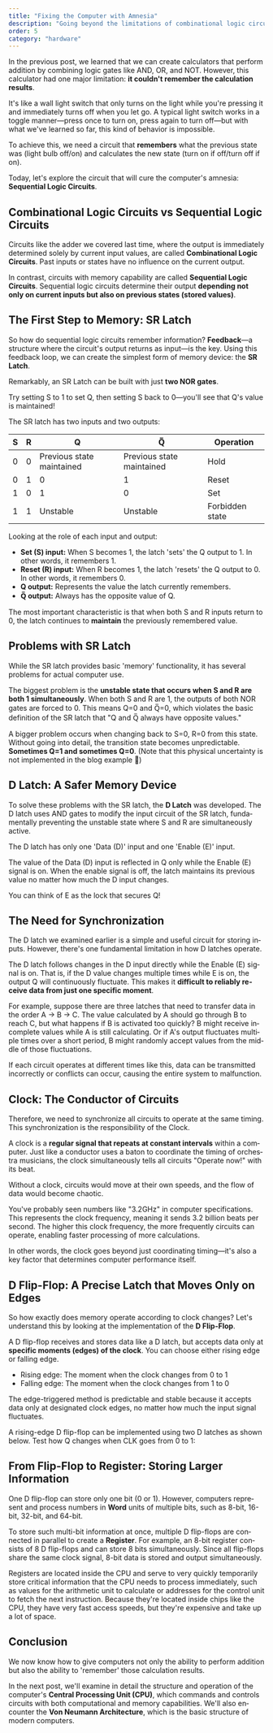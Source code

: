 ```yaml
---
title: "Fixing the Computer with Amnesia"
description: "Going beyond the limitations of combinational logic circuits that forget calculation results, we explore the fundamental principles of sequential logic circuits and memory that enable computers to 'remember' information."
order: 5
category: "hardware"
---
```




In the previous post, we learned that we can create calculators that perform addition by combining logic gates like AND, OR, and NOT. However, this calculator had one major limitation: **it couldn't remember the calculation results**.

It's like a wall light switch that only turns on the light while you're pressing it and immediately turns off when you let go. A typical light switch works in a toggle manner—press once to turn on, press again to turn off—but with what we've learned so far, this kind of behavior is impossible.

<CombVsSeq lang="en" client:idle/>

To achieve this, we need a circuit that **remembers** what the previous state was (light bulb off/on) and calculates the new state (turn on if off/turn off if on).

Today, let's explore the circuit that will cure the computer's amnesia: **Sequential Logic Circuits**.

## Combinational Logic Circuits vs Sequential Logic Circuits

Circuits like the adder we covered last time, where the output is immediately determined solely by current input values, are called **Combinational Logic Circuits**. Past inputs or states have no influence on the current output.

In contrast, circuits with memory capability are called **Sequential Logic Circuits**. Sequential logic circuits determine their output **depending not only on current inputs but also on previous states (stored values)**.

## The First Step to Memory: SR Latch

So how do sequential logic circuits remember information? **Feedback**—a structure where the circuit's output returns as input—is the key. Using this feedback loop, we can create the simplest form of memory device: the **SR Latch**.

Remarkably, an SR Latch can be built with just **two NOR gates**.

<Flow
    id="srLatch"
    initialJSON={srLatch}
    height={300}
    lang="en"
    client:idle
/>

Try setting S to 1 to set Q, then setting S back to 0—you'll see that Q's value is maintained!

The SR latch has two inputs and two outputs:

| S | R | Q | Q̅ | Operation |
|---|---|---|---|-----------|
| 0 | 0 | Previous state maintained | Previous state maintained | Hold |
| 0 | 1 | 0 | 1 | Reset |
| 1 | 0 | 1 | 0 | Set |
| 1 | 1 | Unstable | Unstable | Forbidden state |

Looking at the role of each input and output:
- **Set (S) input:** When S becomes 1, the latch 'sets' the Q output to 1. In other words, it remembers 1.
- **Reset (R) input:** When R becomes 1, the latch 'resets' the Q output to 0. In other words, it remembers 0.
- **Q output:** Represents the value the latch currently remembers.
- **Q̅ output:** Always has the opposite value of Q.

The most important characteristic is that when both S and R inputs return to 0, the latch continues to **maintain** the previously remembered value.

## Problems with SR Latch

While the SR latch provides basic 'memory' functionality, it has several problems for actual computer use.

The biggest problem is the **unstable state that occurs when S and R are both 1 simultaneously**. When both S and R are 1, the outputs of both NOR gates are forced to 0. This means Q=0 and Q̅=0, which violates the basic definition of the SR latch that "Q and Q̅ always have opposite values."

A bigger problem occurs when changing back to S=0, R=0 from this state. Without going into detail, the transition state becomes unpredictable. **Sometimes Q=1 and sometimes Q=0**. (Note that this physical uncertainty is not implemented in the blog example 🥲)

## D Latch: A Safer Memory Device

To solve these problems with the SR latch, the **D Latch** was developed. The D latch uses AND gates to modify the input circuit of the SR latch, fundamentally preventing the unstable state where S and R are simultaneously active.

<Flow
    id="dLatch"
    initialJSON={dLatch}
    height={300}
    lang="en"
    client:idle
/>

The D latch has only one 'Data (D)' input and one 'Enable (E)' input.

The value of the Data (D) input is reflected in Q only while the Enable (E) signal is on. When the enable signal is off, the latch maintains its previous value no matter how much the D input changes.

You can think of E as the lock that secures Q!

## The Need for Synchronization

The D latch we examined earlier is a simple and useful circuit for storing inputs. However, there's one fundamental limitation in how D latches operate.

The D latch follows changes in the D input directly while the Enable (E) signal is on. That is, if the D value changes multiple times while E is on, the output Q will continuously fluctuate. This makes it **difficult to reliably receive data from just one specific moment**.

For example, suppose there are three latches that need to transfer data in the order A → B → C. The value calculated by A should go through B to reach C, but what happens if B is activated too quickly? B might receive incomplete values while A is still calculating. Or if A's output fluctuates multiple times over a short period, B might randomly accept values from the middle of those fluctuations.

If each circuit operates at different times like this, data can be transmitted incorrectly or conflicts can occur, causing the entire system to malfunction.

## Clock: The Conductor of Circuits

Therefore, we need to synchronize all circuits to operate at the same timing. This synchronization is the responsibility of the Clock.

A clock is a **regular signal that repeats at constant intervals** within a computer. Just like a conductor uses a baton to coordinate the timing of orchestra musicians, the clock simultaneously tells all circuits "Operate now!" with its beat.

<ClockSyncVisualizer lang="en" client:idle/>

Without a clock, circuits would move at their own speeds, and the flow of data would become chaotic.

You've probably seen numbers like "3.2GHz" in computer specifications. This represents the clock frequency, meaning it sends 3.2 billion beats per second. The higher this clock frequency, the more frequently circuits can operate, enabling faster processing of more calculations.

In other words, the clock goes beyond just coordinating timing—it's also a key factor that determines computer performance itself.

## D Flip-Flop: A Precise Latch that Moves Only on Edges

So how exactly does memory operate according to clock changes? Let's understand this by looking at the implementation of the **D Flip-Flop**.

A D flip-flop receives and stores data like a D latch, but accepts data only at **specific moments (edges) of the clock**. You can choose either rising edge or falling edge.

- Rising edge: The moment when the clock changes from 0 to 1
- Falling edge: The moment when the clock changes from 1 to 0

<EdgeTriggerDemo lang="en" client:idle/>

The edge-triggered method is predictable and stable because it accepts data only at designated clock edges, no matter how much the input signal fluctuates.

A rising-edge D flip-flop can be implemented using two D latches as shown below. Test how Q changes when CLK goes from 0 to 1:

<Flow
    id="dFlipFlop"
    initialJSON={dFlipFlop}
    height={300}
    lang="en"
    client:idle
/>

## From Flip-Flop to Register: Storing Larger Information

One D flip-flop can store only one bit (0 or 1). However, computers represent and process numbers in **Word** units of multiple bits, such as 8-bit, 16-bit, 32-bit, and 64-bit.

To store such multi-bit information at once, multiple D flip-flops are connected in parallel to create a **Register**. For example, an 8-bit register consists of 8 D flip-flops and can store 8 bits simultaneously. Since all flip-flops share the same clock signal, 8-bit data is stored and output simultaneously.

Registers are located inside the CPU and serve to very quickly temporarily store critical information that the CPU needs to process immediately, such as values for the arithmetic unit to calculate or addresses for the control unit to fetch the next instruction. Because they're located inside chips like the CPU, they have very fast access speeds, but they're expensive and take up a lot of space.

## Conclusion

We now know how to give computers not only the ability to perform addition but also the ability to 'remember' those calculation results.

In the next post, we'll examine in detail the structure and operation of the computer's **Central Processing Unit (CPU)**, which commands and controls circuits with both computational and memory capabilities. We'll also encounter the **Von Neumann Architecture**, which is the basic structure of modern computers.